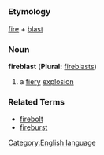 =={{en}}==
[[Category:English language]]
===Etymology===
[[fire]] + [[blast]]
===Noun===
'''fireblast''' ('''Plural:''' [[fireblasts]])

#a [[fiery]] [[explosion]]
===Related Terms===
*[[firebolt]]
*[[fireburst]]